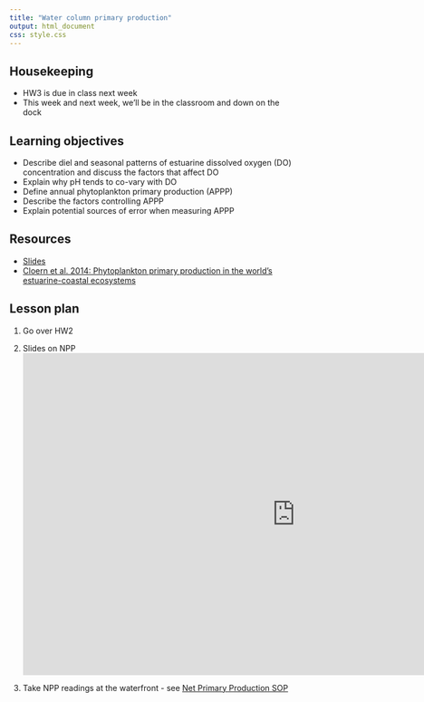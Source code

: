 ```yaml
---
title: "Water column primary production"
output: html_document
css: style.css
---
```


## Housekeeping

* HW3 is due in class next week
* This week and next week, we'll be in the classroom and down on the dock

## Learning objectives

* Describe diel and seasonal patterns of estuarine dissolved oxygen (DO) concentration and discuss the factors that affect DO
* Explain why pH tends to co-vary with DO
* Define annual phytoplankton primary production (APPP)
* Describe the factors controlling APPP
* Explain potential sources of error when measuring APPP

## Resources

* [Slides](https://docs.google.com/presentation/d/1MgM5Z4uUarYjLK5xzwsgypnZbPeSc4wGrWdinE2ZOvE/)
* [Cloern et al. 2014: Phytoplankton primary production in the world’s estuarine-coastal ecosystems](https://drive.google.com/file/d/1xvtN3hTXM4mrdZEIglD65oEDWkiIDRhY/view?usp=sharing)

## Lesson plan

1. Go over HW2

2. Slides on NPP
<iframe src="https://docs.google.com/presentation/d/1MgM5Z4uUarYjLK5xzwsgypnZbPeSc4wGrWdinE2ZOvE/embed?start=false&loop=false&delayms=5000" frameborder="0" width="960" height="569" allowfullscreen="true" mozallowfullscreen="true" webkitallowfullscreen="true" data-external="1"></iframe>

3. Take NPP readings at the waterfront - see [Net Primary Production SOP](https://smr-monitoring.github.io/sop/npp.html)
